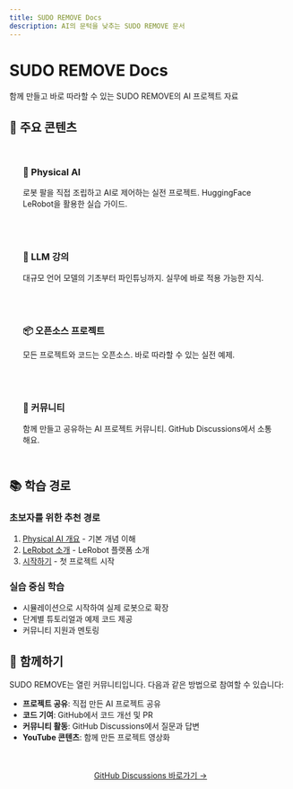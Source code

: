 ```yaml
---
title: SUDO REMOVE Docs
description: AI의 문턱을 낮추는 SUDO REMOVE 문서
---
```



# SUDO REMOVE Docs

<Callout type="tip" title="AI의 문턱을 낮추다">
  함께 만들고 바로 따라할 수 있는 SUDO REMOVE의 AI 프로젝트 자료
</Callout>

## 🚀 주요 콘텐츠

<div style="display: grid; grid-template-columns: repeat(auto-fit, minmax(300px, 1fr)); gap: 1.5rem; margin: 2rem 0;">
  <div style="padding: 1.5rem; background: var(--color-surface); border: 1px solid var(--color-border); border-radius: var(--radius-lg);">
    <h3 style="color: var(--color-accent); margin: 0 0 1rem 0;">🤖 Physical AI</h3>
    <p style="color: var(--color-text-secondary); margin: 0;">로봇 팔을 직접 조립하고 AI로 제어하는 실전 프로젝트. HuggingFace LeRobot을 활용한 실습 가이드.</p>
  </div>
  
  <div style="padding: 1.5rem; background: var(--color-surface); border: 1px solid var(--color-border); border-radius: var(--radius-lg);">
    <h3 style="color: var(--color-accent); margin: 0 0 1rem 0;">💬 LLM 강의</h3>
    <p style="color: var(--color-text-secondary); margin: 0;">대규모 언어 모델의 기초부터 파인튜닝까지. 실무에 바로 적용 가능한 지식.</p>
  </div>
  
  <div style="padding: 1.5rem; background: var(--color-surface); border: 1px solid var(--color-border); border-radius: var(--radius-lg);">
    <h3 style="color: var(--color-accent); margin: 0 0 1rem 0;">📦 오픈소스 프로젝트</h3>
    <p style="color: var(--color-text-secondary); margin: 0;">모든 프로젝트와 코드는 오픈소스. 바로 따라할 수 있는 실전 예제.</p>
  </div>
  
  <div style="padding: 1.5rem; background: var(--color-surface); border: 1px solid var(--color-border); border-radius: var(--radius-lg);">
    <h3 style="color: var(--color-accent); margin: 0 0 1rem 0;">👥 커뮤니티</h3>
    <p style="color: var(--color-text-secondary); margin: 0;">함께 만들고 공유하는 AI 프로젝트 커뮤니티. GitHub Discussions에서 소통해요.</p>
  </div>
</div>

## 📚 학습 경로

### 초보자를 위한 추천 경로
1. [Physical AI 개요](/lerobot/docs/physical-ai/overview) - 기본 개념 이해
2. [LeRobot 소개](/lerobot/docs/physical-ai/lerobot/intro) - LeRobot 플랫폼 소개
3. [시작하기](/lerobot/docs/physical-ai/lerobot/getting-started) - 첫 프로젝트 시작

### 실습 중심 학습
- 시뮬레이션으로 시작하여 실제 로봇으로 확장
- 단계별 튜토리얼과 예제 코드 제공
- 커뮤니티 지원과 멘토링

## 🤝 함께하기

SUDO REMOVE는 열린 커뮤니티입니다. 다음과 같은 방법으로 참여할 수 있습니다:

- **프로젝트 공유**: 직접 만든 AI 프로젝트 공유
- **코드 기여**: GitHub에서 코드 개선 및 PR
- **커뮤니티 활동**: GitHub Discussions에서 질문과 답변
- **YouTube 콘텐츠**: 함께 만든 프로젝트 영상화

<div style="text-align: center; margin: 3rem 0;">
  <a href="https://github.com/roboseasy/lerobot/discussions" target="_blank" class="btn btn-primary" style="font-size: var(--text-lg); padding: var(--spacing-3) var(--spacing-6);">
    GitHub Discussions 바로가기 →
  </a>
</div>